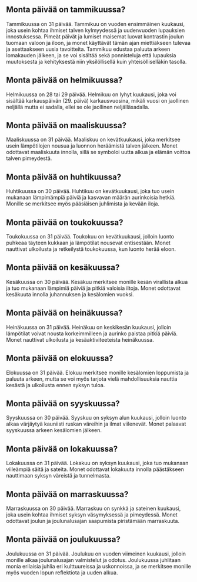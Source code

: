 ## Monta päivää on tammikuussa?

Tammikuussa on 31 päivää. Tammikuu on vuoden ensimmäinen kuukausi, joka usein kohtaa ihmiset talven kylmyydessä ja uudenvuoden lupauksien innostuksessa. Pimeät päivät ja lumiset maisemat luovat kontrastin joulun tuomaan valoon ja iloon, ja monet käyttävät tämän ajan miettiäkseen tulevaa ja asettaakseen uusia tavoitteita. Tammikuu edustaa paluuta arkeen lomakauden jälkeen, ja se voi sisältää sekä ponnisteluja että lupauksia muutoksesta ja kehityksestä niin yksilöllisellä kuin yhteisölliselläkin tasolla.

## Monta päivää on helmikuussa?

Helmikuussa on 28 tai 29 päivää. Helmikuu on lyhyt kuukausi, joka voi sisältää karkauspäivän (29. päivä) karkausvuosina, mikäli vuosi on jaollinen neljällä mutta ei sadalla, ellei se ole jaollinen neljälläsadalla.

## Monta päivää on maaliskuussa?

Maaliskuussa on 31 päivää. Maaliskuu on kevätkuukausi, joka merkitsee usein lämpötilojen nousua ja luonnon heräämistä talven jälkeen. Monet odottavat maaliskuuta innolla, sillä se symboloi uutta alkua ja elämän voittoa talven pimeydestä.

## Monta päivää on huhtikuussa?

Huhtikuussa on 30 päivää. Huhtikuu on kevätkuukausi, joka tuo usein mukanaan lämpimämpiä päiviä ja kasvavan määrän aurinkoisia hetkiä. Monille se merkitsee myös pääsiäisen juhlimista ja kevään iloja.

## Monta päivää on toukokuussa?

Toukokuussa on 31 päivää. Toukokuu on kevätkuukausi, jolloin luonto puhkeaa täyteen kukkaan ja lämpötilat nousevat entisestään. Monet nauttivat ulkoilusta ja retkeilystä toukokuussa, kun luonto herää eloon.

## Monta päivää on kesäkuussa?

Kesäkuussa on 30 päivää. Kesäkuu merkitsee monille kesän virallista alkua ja tuo mukanaan lämpimiä päiviä ja pitkiä valoisia iltoja. Monet odottavat kesäkuuta innolla juhannuksen ja kesälomien vuoksi.

## Monta päivää on heinäkuussa?

Heinäkuussa on 31 päivää. Heinäkuu on keskikesän kuukausi, jolloin lämpötilat voivat nousta korkeimmilleen ja aurinko paistaa pitkiä päiviä. Monet nauttivat ulkoilusta ja kesäaktiviteeteista heinäkuussa.

## Monta päivää on elokuussa?

Elokuussa on 31 päivää. Elokuu merkitsee monille kesälomien loppumista ja paluuta arkeen, mutta se voi myös tarjota vielä mahdollisuuksia nauttia kesästä ja ulkoilusta ennen syksyn tuloa.

## Monta päivää on syyskuussa?

Syyskuussa on 30 päivää. Syyskuu on syksyn alun kuukausi, jolloin luonto alkaa värjäytyä kauniisti ruskan väreihin ja ilmat viilenevät. Monet palaavat syyskuussa arkeen kesälomien jälkeen.

## Monta päivää on lokakuussa?

Lokakuussa on 31 päivää. Lokakuu on syksyn kuukausi, joka tuo mukanaan viileämpiä säitä ja sateita. Monet odottavat lokakuuta innolla päästäkseen nauttimaan syksyn väreistä ja tunnelmasta.

## Monta päivää on marraskuussa?

Marraskuussa on 30 päivää. Marraskuu on synkkä ja sateinen kuukausi, joka usein kohtaa ihmiset syksyn väsymyksessä ja pimeydessä. Monet odottavat joulun ja joulunalusajan saapumista piristämään marraskuuta.

## Monta päivää on joulukuussa?

Joulukuussa on 31 päivää. Joulukuu on vuoden viimeinen kuukausi, jolloin monille alkaa joulunalusajan valmistelut ja odotus. Joulukuussa juhlitaan monia erilaisia juhlia eri kulttuureissa ja uskonnoissa, ja se merkitsee monille myös vuoden lopun reflektiota ja uuden alkua.
